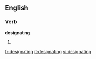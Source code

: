 ==English==

===Verb===
'''designating'''

# {{present participle of|[[designate]]}}

[[fr:designating]]
[[it:designating]]
[[vi:designating]]